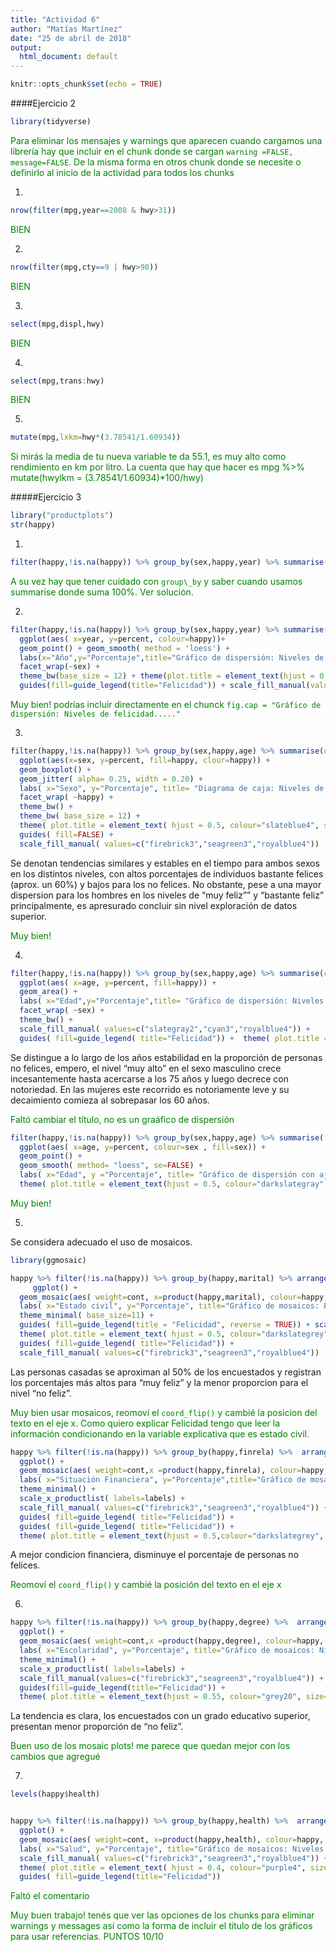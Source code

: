```yaml
---
title: "Actividad 6"
author: "Matías Martínez"
date: "25 de abril de 2018"
output:
  html_document: default
---
```


```r
knitr::opts_chunk$set(echo = TRUE)
```



####Ejercicio 2

```r
library(tidyverse)
```

<span style="color:green">Para eliminar los mensajes y warnings que aparecen cuando cargamos una librería hay que incluir en el chunk donde se cargan `warning =FALSE, message=FALSE`. De la misma forma en otros chunk donde se necesite o definirlo al inicio de la actividad para todos los chunks </span>


1. 
```r
nrow(filter(mpg,year==2008 & hwy>31))

```


<span style="color:green">BIEN</span>



2.
```r
nrow(filter(mpg,cty==9 | hwy>90))
```
<span style="color:green">BIEN</span>

3.
```r
select(mpg,displ,hwy)
```
<span style="color:green">BIEN</span>


4.
```r
select(mpg,trans:hwy)
```

<span style="color:green">BIEN</span>

5.
```r
mutate(mpg,lxkm=hwy*(3.78541/1.60934))

```

<span style="color:green">Si mirás la media de tu nueva variable te da 55.1, es muy alto como rendimiento en km por litro. La cuenta que hay que hacer es
mpg %>% mutate(hwylkm = (3.78541/1.60934)*100/hwy)</span>


#####Ejercicio 3


```r
library("productplots")
str(happy)
```




1.


```r
filter(happy,!is.na(happy)) %>% group_by(sex,happy,year) %>% summarise(cont=n()) %>%arrange(year) %>% group_by(year,sex) %>% mutate(percent=(cont/sum(cont)*100))
```

<span style="color:green">A su vez hay que tener cuidado con `group\_by` y saber cuando usamos summarise donde  suma 100\%. Ver solución. </span>




2.
```r

filter(happy,!is.na(happy)) %>% group_by(sex,happy,year) %>% summarise(cont=n()) %>% arrange(year) %>% group_by(year,sex) %>% mutate( percent=(cont/sum(cont)*100)) %>% 
  ggplot(aes( x=year, y=percent, colour=happy))+
  geom_point() + geom_smooth( method = 'loess') + 
  labs(x="Año",y="Porcentaje",title="Gráfico de dispersión: Niveles de felicidad desde 1972 a 2006") +
  facet_wrap(~sex) +
  theme_bw(base_size = 12) + theme(plot.title = element_text(hjust = 0.5,colour="slateblue4",size=14,face="plain")) +
  guides(fill=guide_legend(title="Felicidad")) + scale_fill_manual(values=c("firebrick3","seagreen3","royalblue4"))

```


<span style="color:green">Muy bien! podrías incluir directamente en el chunck `fig.cap = "Gráfico de dispersión: Niveles de felicidad....."` </span>



3.

```r
filter(happy,!is.na(happy)) %>% group_by(sex,happy,age) %>% summarise(cont=n()) %>%arrange(age) %>% group_by(age,sex) %>% mutate(percent=(cont/sum(cont)*100))  %>% 
  ggplot(aes(x=sex, y=percent, fill=happy, clour=happy)) +
  geom_boxplot() +
  geom_jitter( alpha= 0.25, width = 0.20) +
  labs( x="Sexo", y="Porcentaje", title= "Diagrama de caja: Niveles de felicidad en el tiempo según sexo",caption= "Nota: cada punto representa la proporción correspondiente a un año del período 1972 - 2006.") + 
  facet_wrap( ~happy) +
  theme_bw() + 
  theme_bw( base_size = 12) +
  theme( plot.title = element_text( hjust = 0.5, colour="slateblue4", size=14,face="plain")) +
  guides( fill=FALSE) + 
  scale_fill_manual( values=c("firebrick3","seagreen3","royalblue4"))

```

Se denotan tendencias similares y estables en el tiempo para ambos sexos en los distintos niveles, con altos porcentajes de individuos bastante felices (aprox. un 60%) y bajos para los no felices. No obstante, pese a una mayor dispersion para los hombres en los niveles de "muy feliz"" y "bastante feliz" principalmente, es apresurado concluir sin  nivel exploración de datos superior.

<span style="color:green"> Muy bien!  </span>





4.

```r

filter(happy,!is.na(happy)) %>% group_by(sex,happy,age) %>% summarise(cont=n()) %>%arrange(age) %>% group_by(age,sex) %>% mutate(percent=(cont/sum(cont)*100))  %>% 
  ggplot(aes( x=age, y=percent, fill=happy)) + 
  geom_area() + 
  labs( x="Edad",y="Porcentaje",title= "Gráfico de dispersión: Niveles de felicidad según edad") + 
  facet_wrap( ~sex) +
  theme_bw() + 
  scale_fill_manual( values=c("slategray2","cyan3","royalblue4")) +
  guides( fill=guide_legend( title="Felicidad")) +  theme( plot.title = element_text( hjust = 0.5, colour="darkslategray", size=14, face="plain"))

```


Se distingue a lo largo de los años estabilidad en la proporción de personas no felices, empero, el nivel "muy alto" en el sexo masculino crece incesantemente hasta acercarse a los 75 años y luego decrece con notoriedad. En las mujeres este recorrido es notoriamente leve y su decaimiento comieza al sobrepasar los 60 años.

<span style="color:green"> Faltó cambiar el título, no es un graáfico de dispersión </span>


```r

filter(happy,!is.na(happy)) %>% group_by(sex,happy,age) %>% summarise( cont=n()) %>%arrange(age) %>% group_by(age,sex) %>% mutate(percent=(cont/sum(cont)*100)) %>% filter(happy== "very happy") %>%
  ggplot(aes( x=age, y=percent, colour=sex , fill=sex)) +
  geom_point() +
  geom_smooth( method= "loess", se=FALSE) + 
  labs( x="Edad", y ="Porcentaje", title= "Gráfico de dispersión con ajuste : Nivel muy feliz según edad") +
  theme( plot.title = element_text(hjust = 0.5, colour="darkslategray", size=14,face="plain"))
```



<span style="color:green"> Muy bien! </span>


5.

Se considera adecuado el uso de mosaicos.

```r

library(ggmosaic)
```

```r

happy %>% filter(!is.na(happy)) %>% group_by(happy,marital) %>% arrange(marital)%>% group_by(marital,happy) %>% summarise(cont=n()) %>%
     ggplot() +
  geom_mosaic(aes( weight=cont, x=product(happy,marital), colour=happy, fill=happy), na.rm=TRUE,) +
  labs( x="Estado civil", y="Porcentaje", title="Gráfico de mosaicos: Porcentaje niveles de felicidad según estado civil") +
  theme_minimal( base_size=11) +
  guides( fill=guide_legend(title = "Felicidad", reverse = TRUE)) + scale_x_productlist( labels=labels) +
  theme( plot.title = element_text( hjust = 0.5, colour="darkslategrey", size=13.7, face="plain"), axis.text.x = element_text(angle=90)) +
  guides( fill=guide_legend( title="Felicidad")) +
  scale_fill_manual( values=c("firebrick3","seagreen3","royalblue4")) 

```



Las personas casadas se aproximan al 50% de los encuestados y registran los porcentajes más altos para "muy feliz" y la menor proporcion para el nivel "no feliz".

<span style="color:green"> Muy bien usar mosaicos, reomoví el `coord_flip()` y cambié la posicion del texto en el eje x. Como quiero explicar Felicidad tengo que leer la información condicionando en la variable explicativa que es estado civil.</span>



```r

happy %>% filter(!is.na(happy)) %>% group_by(happy,finrela) %>%  arrange(finrela)%>% group_by(finrela,happy) %>% summarise( cont=n()) %>%
  ggplot() +
  geom_mosaic(aes( weight=cont,x =product(happy,finrela), colour=happy, fill=happy)) + 
  labs( x="Situación Financiera", y="Porcentaje",title="Gráfico de mosaicos: Niveles de felicidad según condición financiera") +
  theme_minimal() +
  scale_x_productlist( labels=labels) +
  scale_fill_manual( values=c("firebrick3","seagreen3","royalblue4")) +
  guides( fill=guide_legend( title="Felicidad")) +
  guides( fill=guide_legend( title="Felicidad")) +
  theme( plot.title = element_text(hjust = 0.5,colour="darkslategrey", size=13.7, face="plain"), axis.text.x = element_text(angle=90))

```

 A mejor condicion financiera, disminuye el porcentaje de personas no felices.


<span style="color:green">  Reomoví el `coord_flip()` y cambié la posición del texto en el eje x </span>



6.

```r

happy %>% filter(!is.na(happy)) %>% group_by(happy,degree) %>%  arrange(degree)%>% group_by(degree,happy) %>% summarise(cont=n()) %>%
  ggplot() +
  geom_mosaic(aes( weight=cont,x =product(happy,degree), colour=happy, fill=happy)) + 
  labs( x="Escolaridad", y="Porcentaje", title="Gráfico de mosaicos: Niveles de felicidad según educación") +
  theme_minimal() +
  scale_x_productlist( labels=labels) +
  scale_fill_manual(values=c("firebrick3","seagreen3","royalblue4")) +
  guides(fill=guide_legend(title="Felicidad")) +
  theme( plot.title = element_text(hjust = 0.55, colour="grey20", size=14.2, face="plain"), axis.text.x = element_text(angle=90))
```

La tendencia es clara, los encuestados con un grado educativo superior, presentan menor proporción de "no feliz".



<span style="color:green">  Buen uso de los mosaic plots! me parece que quedan mejor con los cambios que agregué </span>

7.

```r

levels(happy$health)


happy %>% filter(!is.na(happy)) %>% group_by(happy,health) %>%  arrange(health) %>% group_by(health,happy) %>% summarise(cont=n()) %>%drop_na() %>%
  ggplot() +
  geom_mosaic(aes( weight=cont, x=product(happy,health), colour=happy, fill=happy)) +
  labs( x="Salud", y="Porcentaje", title="Gráfico de mosaicos: Niveles de felicidad según salud") +
  scale_fill_manual( values=c("firebrick3","seagreen3","royalblue4")) +
  theme( plot.title = element_text( hjust = 0.4, colour="purple4", size=14.2, face="plain")) +
  guides( fill=guide_legend(title="Felicidad"))


```


<span style="color:green"> Faltó el comentario</span>



<span style="color:green"> Muy buen trabajo! tenés que ver las opciones de los chunks para eliminar warnings y messages así como la forma de incluir el título de los gráficos para usar referencias. PUNTOS 10/10</span>











